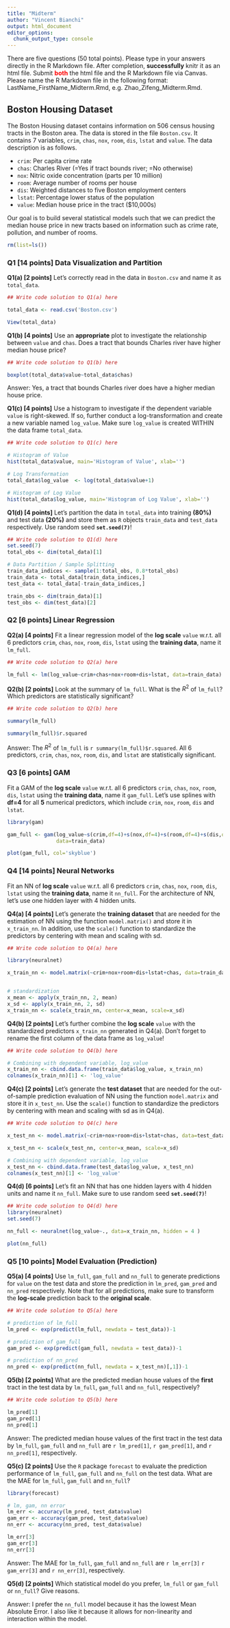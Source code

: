 ---
title: "Midterm"
author: "Vincent Bianchi"
output: html_document
editor_options: 
  chunk_output_type: console
---

There are five questions (50 total points). Please type in your answers directly in the R Markdown file. After completion, **successfully** knitr it as an html file. Submit <span style="color:red">**both**</span> the html file and the R Markdown file via Canvas. Please name the R Markdown file in the following format: LastName_FirstName_Midterm.Rmd, e.g. Zhao_Zifeng_Midterm.Rmd.


## Boston Housing Dataset
The Boston Housing dataset contains information on 506 census housing tracts in the Boston area. The data is stored in the file `Boston.csv`. It contains 7 variables, `crim`, `chas`, `nox`, `room`, `dis`, `lstat` and `value`. The data description is as follows.

+ `crim`: Per capita crime rate
+ `chas`: Charles River (=Yes if tract bounds river; =No otherwise)
+ `nox`: Nitric oxide concentration (parts per 10 million)
+ `room`: Average number of rooms per house
+ `dis`: Weighted distances to five Boston employment centers
+ `lstat`: Percentage lower status of the population
+ `value`: Median house price in the tract ($10,000s)

Our goal is to build several statistical models such that we can predict the median house price in new tracts based on information such as crime rate, pollution, and number of rooms.

```{r}
rm(list=ls())
```


###  **Q1 [14 points]** Data Visualization and Partition
**Q1(a) [2 points]**
Let's correctly read in the data in `Boston.csv` and name it as `total_data`. 
```{r Q1(a)}
## Write code solution to Q1(a) here

total_data <- read.csv('Boston.csv')

View(total_data)
```

**Q1(b) [4 points]**
Use an **appropriate** plot to investigate the relationship between `value` and `chas`. Does a tract that bounds Charles river have higher median house price?
```{r Q1(b)}
## Write code solution to Q1(b) here

boxplot(total_data$value~total_data$chas)

```

Answer:
Yes, a tract that bounds Charles river does have a higher median house price.


**Q1(c) [4 points]**
Use a histogram to investigate if the dependent variable `value` is right-skewed. If so, further conduct a log-transformation and create a new variable named `log_value`. Make sure `log_value` is created WITHIN the data frame `total_data`.
```{r Q1(c)}
## Write code solution to Q1(c) here

# Histogram of Value 
hist(total_data$value, main='Histogram of Value', xlab='')

# Log Transformation
total_data$log_value  <- log(total_data$value+1)

# Histogram of Log Value 
hist(total_data$log_value, main='Histogram of Log Value', xlab='')


```


**Q1(d) [4 points]**
Let's partition the data in `total_data` into training **(80%)** and test data **(20%)** and store them as `R` objects `train_data` and `test_data` respectively. Use random seed **`set.seed(7)`**!
```{r Q1(d)}
## Write code solution to Q1(d) here
set.seed(7)
total_obs <- dim(total_data)[1]

# Data Partition / Sample Splitting
train_data_indices <- sample(1:total_obs, 0.8*total_obs)
train_data <- total_data[train_data_indices,]
test_data <- total_data[-train_data_indices,]

train_obs <- dim(train_data)[1]
test_obs <- dim(test_data)[2]

```


### **Q2 [6 points]** Linear Regression
**Q2(a) [4 points]**
Fit a linear regression model of the **log scale** `value` w.r.t. all 6 predictors `crim`, `chas`, `nox`, `room`, `dis`, `lstat` using the **training data**, name it `lm_full`.
```{r Q2(a)}
## Write code solution to Q2(a) here

lm_full <- lm(log_value~crim+chas+nox+room+dis+lstat, data=train_data)


```

**Q2(b) [2 points]**
Look at the summary of `lm_full`. What is the $R^2$ of `lm_full`? Which predictors are statistically significant?
```{r Q2(b)}
## Write code solution to Q2(b) here

summary(lm_full)

summary(lm_full)$r.squared


```

Answer:
The $R^2$ of `lm_full` is `r summary(lm_full)$r.squared`. All 6 predictors, `crim`, `chas`, `nox`, `room`, `dis`, and `lstat` are statistically significant. 


### **Q3 [6 points]** GAM
Fit a GAM of the **log scale** `value` w.r.t. all 6 predictors `crim`, `chas`, `nox`, `room`, `dis`, `lstat` using the **training data**, name it `gam_full`. Let's use splines with **df=4** for all **5** numerical predictors, which include `crim`, `nox`, `room`, `dis` and `lstat`.
```{r Q3}
library(gam)

gam_full <- gam(log_value~s(crim,df=4)+s(nox,df=4)+s(room,df=4)+s(dis,df=4)+s(lstat,df=4)+chas,
                data=train_data)

plot(gam_full, col='skyblue')

```


### **Q4 [14 points]** Neural Networks
Fit an NN of **log scale** `value` w.r.t. all 6 predictors `crim`, `chas`, `nox`, `room`, `dis`, `lstat` using the **training data**, name it `nn_full`. For the architecture of NN, let's use one hidden layer with 4 hidden units.

**Q4(a) [4 points]**
Let's generate the **training dataset** that are needed for the estimation of NN using the function `model.matrix()` and store it in `x_train_nn`. In addition, use the `scale()` function to standardize the predictors by centering with mean and scaling with sd.
```{r Q4(a)}
## Write code solution to Q4(a) here

library(neuralnet)

x_train_nn <- model.matrix(~crim+nox+room+dis+lstat+chas, data=train_data)[,-1]


# standardization
x_mean <- apply(x_train_nn, 2, mean)
x_sd <- apply(x_train_nn, 2, sd)
x_train_nn <- scale(x_train_nn, center=x_mean, scale=x_sd)


```

**Q4(b) [2 points]**
Let's further combine the **log scale** `value` with the standardized predictors `x_train_nn` generated in Q4(a). Don't forget to rename the first column of the data frame as `log_value`!
```{r Q4(b)}
## Write code solution to Q4(b) here

# Combining with dependent variable, log_value
x_train_nn <- cbind.data.frame(train_data$log_value, x_train_nn)
colnames(x_train_nn)[1] <- 'log_value'


```

**Q4(c) [2 points]**
Let's generate the **test dataset** that are needed for the out-of-sample prediction evaluation of NN using the function `model.matrix` and store it in `x_test_nn`. Use the `scale()` function to standardize the predictors by centering with mean and scaling with sd as in Q4(a).
```{r Q4(c)}
## Write code solution to Q4(c) here

x_test_nn <- model.matrix(~crim+nox+room+dis+lstat+chas, data=test_data)[,-1]

x_test_nn <- scale(x_test_nn, center=x_mean, scale=x_sd)

# Combining with dependent variable, log_value
x_test_nn <- cbind.data.frame(test_data$log_value, x_test_nn)
colnames(x_test_nn)[1] <- 'log_value'

```

**Q4(d) [6 points]**
Let's fit an NN that has one hidden layers with 4 hidden units and name it `nn_full`. Make sure to use random seed **`set.seed(7)`**!
```{r Q4(d)}
## Write code solution to Q4(d) here
library(neuralnet)
set.seed(7)

nn_full <- neuralnet(log_value~., data=x_train_nn, hidden = 4 )

plot(nn_full)

```


### **Q5 [10 points]** Model Evaluation (Prediction)
**Q5(a) [4 points]**
Use `lm_full`, `gam_full` and `nn_full` to generate predictions for `value` on the test data and store the prediction in `lm_pred`, `gam_pred` and `nn_pred` respectively. Note that for all predictions, make sure to transform the **log-scale** prediction back to the **original scale**.
```{r Q5(a)}
## Write code solution to Q5(a) here

# prediction of lm_full
lm_pred <- exp(predict(lm_full, newdata = test_data))-1

# prediction of gam_full
gam_pred <- exp(predict(gam_full, newdata = test_data))-1

# prediction of nn_pred
nn_pred <- exp(predict(nn_full, newdata = x_test_nn)[,1])-1


```

**Q5(b) [2 points]**
What are the predicted median house values of the **first** tract in the test data by `lm_full`, `gam_full` and `nn_full`, respectively?
```{r Q5(b)}
## Write code solution to Q5(b) here

lm_pred[1]
gam_pred[1]
nn_pred[1]

```

Answer:
The predicted median house values of the first tract in the test data by `lm_full`, `gam_full` and `nn_full` are `r lm_pred[1]`, `r gam_pred[1]`, and `r nn_pred[1]`, respectively.

**Q5(c) [2 points]**
Use the `R` package `forecast` to evaluate the prediction performance of `lm_full`, `gam_full` and `nn_full` on the test data. What are the MAE for `lm_full`, `gam_full` and `nn_full`?
```{r Q5(c)}
library(forecast)

# lm, gam, nn error
lm_err <- accuracy(lm_pred, test_data$value)
gam_err <- accuracy(gam_pred, test_data$value)
nn_err <- accuracy(nn_pred, test_data$value)

lm_err[3]
gam_err[3]
nn_err[3]

```

Answer:
The MAE for `lm_full`, `gam_full` and `nn_full` are `r lm_err[3]` `r gam_err[3]` and `r nn_err[3]`, respectively.


**Q5(d) [2 points]**
Which statistical model do you prefer, `lm_full` or `gam_full` or `nn_full`? Give reasons. 

Answer: 
I prefer the `nn_full` model because it has the lowest Mean Absolute Error. I also like it because it allows for non-linearity and interaction within the model.

